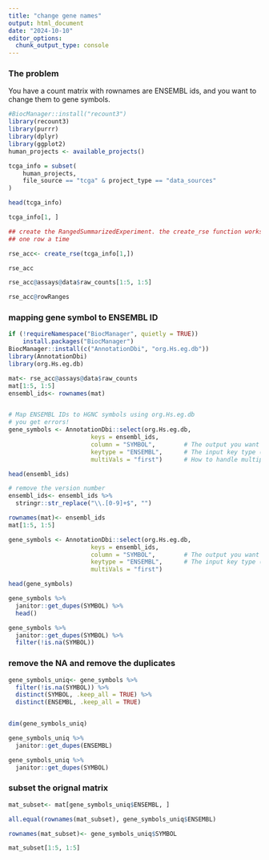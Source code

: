 ```yaml
---
title: "change gene names"
output: html_document
date: "2024-10-10"
editor_options: 
  chunk_output_type: console
---
```


### The problem
You have a count matrix with rownames are ENSEMBL ids, and you want 
to change them to gene symbols.


```r
#BiocManager::install("recount3")
library(recount3)
library(purrr)
library(dplyr)
library(ggplot2)
human_projects <- available_projects()

tcga_info = subset(
    human_projects,
    file_source == "tcga" & project_type == "data_sources"
)

head(tcga_info)
```


```r
tcga_info[1, ]

## create the RangedSummarizedExperiment. the create_rse function works on 
## one row a time 

rse_acc<- create_rse(tcga_info[1,])

rse_acc
```


```r
rse_acc@assays@data$raw_counts[1:5, 1:5]

rse_acc@rowRanges
```

### mapping gene symbol to ENSEMBL ID

```r
if (!requireNamespace("BiocManager", quietly = TRUE))
    install.packages("BiocManager")
BiocManager::install(c("AnnotationDbi", "org.Hs.eg.db"))
library(AnnotationDbi)
library(org.Hs.eg.db)
```


```r

mat<- rse_acc@assays@data$raw_counts
mat[1:5, 1:5]
ensembl_ids<- rownames(mat)


# Map ENSEMBL IDs to HGNC symbols using org.Hs.eg.db
# you get errors!
gene_symbols <- AnnotationDbi::select(org.Hs.eg.db,
                       keys = ensembl_ids,
                       column = "SYMBOL",        # The output you want (gene symbol)
                       keytype = "ENSEMBL",      # The input key type (ENSEMBL ID)
                       multiVals = "first")      # How to handle multiple mappings

head(ensembl_ids)

# remove the version number
ensembl_ids<- ensembl_ids %>%
  stringr::str_replace("\\.[0-9]+$", "")

rownames(mat)<- ensembl_ids
mat[1:5, 1:5]

gene_symbols <- AnnotationDbi::select(org.Hs.eg.db,
                       keys = ensembl_ids,
                       column = "SYMBOL",        # The output you want (gene symbol)
                       keytype = "ENSEMBL",      # The input key type (ENSEMBL ID)
                       multiVals = "first")  

head(gene_symbols)
```


```r
gene_symbols %>%
  janitor::get_dupes(SYMBOL) %>%
  head()

gene_symbols %>%
  janitor::get_dupes(SYMBOL) %>%
  filter(!is.na(SYMBOL))
```

### remove the NA and remove the duplicates

```r
gene_symbols_uniq<- gene_symbols %>%
  filter(!is.na(SYMBOL)) %>%
  distinct(SYMBOL, .keep_all = TRUE) %>%
  distinct(ENSEMBL, .keep_all = TRUE)


dim(gene_symbols_uniq)

gene_symbols_uniq %>%
  janitor::get_dupes(ENSEMBL)

gene_symbols_uniq %>%
  janitor::get_dupes(SYMBOL)
```


### subset the orignal matrix


```r
mat_subset<- mat[gene_symbols_uniq$ENSEMBL, ]

all.equal(rownames(mat_subset), gene_symbols_uniq$ENSEMBL)

rownames(mat_subset)<- gene_symbols_uniq$SYMBOL

mat_subset[1:5, 1:5]
```